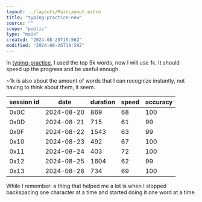 ```yaml
---
layout: ../layouts/MainLayout.astro
title: "typing-practice-new"
source: ""
scope: "public"
type: "main"
created: "2024-08-20T15:56Z"
modified: "2024-08-26T19:59Z"
---
```


In [typing-practice](/typing-practice), I used the top 5k words, now I will use 1k. It should speed up the progress and be useful enough.

~1k is also about the amount of words that I can recognize instantly, not having to think about them, it seem.

| session id | date       | duration | speed | accuracy |
| ---------- | ---------- | -------- | ----- | -------- |
| 0x0C       | 2024-08-20 | 869      | 68    | 100      |
| 0x0D       | 2024-08-21 | 715      | 61    | 99       |
| 0x0F       | 2024-08-22 | 1543     | 63    | 99       |
| 0x10       | 2024-08-23 | 492      | 67    | 100      |
| 0x11       | 2024-08-24 | 403      | 72    | 100      |
| 0x12       | 2024-08-25 | 1604     | 62    | 99       |
| 0x13       | 2024-08-26 | 734      | 69    | 100      |

While I remember: a thing that helped me a lot is when I stopped backspacing one character at a time and started doing it one word at a time.